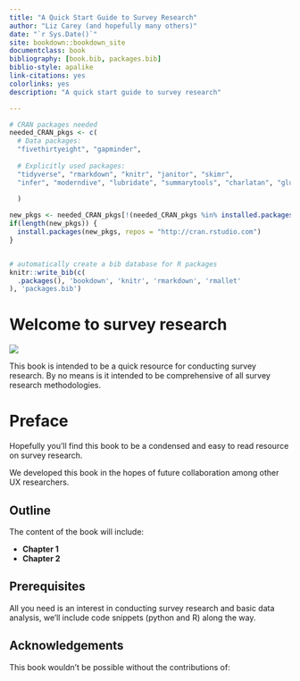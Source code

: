 ```yaml
--- 
title: "A Quick Start Guide to Survey Research"
author: "Liz Carey (and hopefully many others)"
date: "`r Sys.Date()`"
site: bookdown::bookdown_site
documentclass: book
bibliography: [book.bib, packages.bib]
biblio-style: apalike
link-citations: yes
colorlinks: yes
description: "A quick start guide to survey research"

---
```


```r

# CRAN packages needed
needed_CRAN_pkgs <- c(
  # Data packages:
  "fivethirtyeight", "gapminder", 
  
  # Explicitly used packages:
  "tidyverse", "rmarkdown", "knitr", "janitor", "skimr",
  "infer", "moderndive", "lubridate", "summarytools", "charlatan", "glue"
  
  ) 

new_pkgs <- needed_CRAN_pkgs[!(needed_CRAN_pkgs %in% installed.packages())]
if(length(new_pkgs)) {
  install.packages(new_pkgs, repos = "http://cran.rstudio.com")
}


# automatically create a bib database for R packages
knitr::write_bib(c(
  .packages(), 'bookdown', 'knitr', 'rmarkdown', 'rmallet'
), 'packages.bib')
```


# Welcome to survey research {-}
![](figs/sponge_bob.png)

This book is intended to be a quick resource for conducting survey research. By no means is it intended to be comprehensive of all survey research methodologies.  

# Preface {-}

Hopefully you'll find this book to be a condensed and easy to read resource on survey research.

We developed this book in the hopes of future collaboration among other UX researchers. 

## Outline {-}
The content of the book will include:  

 * **Chapter 1**
 * **Chapter 2**
 
## Prerequisites {-}

All you need is an interest in conducting survey research and basic data analysis, we'll include code snippets (python and R) along the way. 
 
## Acknowledgements {-}

This book wouldn't be possible without the contributions of: 
